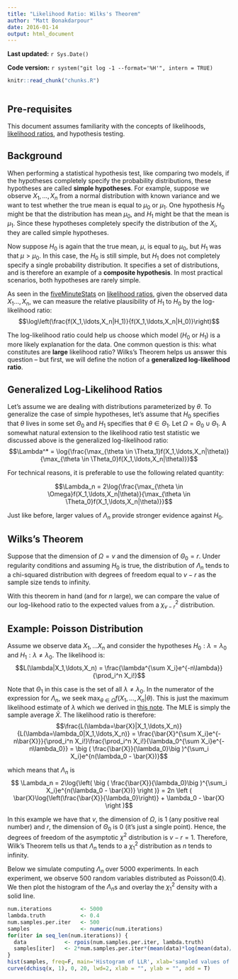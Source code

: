 ```yaml
---
title: "Likelihood Ratio: Wilks's Theorem"
author: "Matt Bonakdarpour"
date: 2016-01-14
output: html_document
---
```


**Last updated:** `r Sys.Date()`

**Code version:** `r system("git log -1 --format='%H'", intern = TRUE)`

```r
knitr::read_chunk("chunks.R")
```

```r
```

## Pre-requisites

This document assumes familiarity with the concepts of likelihoods, [likelihood ratios](likelihood_ratio_simple_models.html), and hypothesis testing. 

## Background
When performing a statistical hypothesis test, like comparing two models, if the hypotheses completely specify the probability distributions, these hypotheses are called **simple hypotheses**. For example, suppose we observe $X_1,\ldots,X_n$ from a normal distribution with known variance and we want to test whether the true mean is equal to $\mu_0$ or $\mu_1$. One hypothesis $H_0$ might be that the distribution has mean $\mu_0$, and $H_1$ might be that the mean is $\mu_1$. Since these hypotheses completely specify the distribution of the $X_i$, they are called simple hypotheses. 

Now suppose $H_0$ is again that the true mean, $\mu$, is equal to $\mu_0$, but $H_1$ was that $\mu > \mu_0$. In this case, the $H_0$ is still simple, but $H_1$ does not completely specify a single probability distribution. It specifies a set of distributions, and is therefore an example of a **composite hypothesis**. In most practical scenarios, both hypotheses are rarely simple. 

As seen in the [fiveMinuteStats](https://github.com/stephens999/fiveMinuteStats) on [likelihood ratios](likelihood_ratio_simple_models.html), given the observed data $X_1\ldots,X_n$, we can measure the relative plausibility of $H_1$ to $H_0$ by the log-likelihood ratio:
$$\log\left(\frac{f(X_1,\ldots,X_n|H_1)}{f(X_1,\ldots,X_n|H_0)}\right)$$

The log-likelihood ratio could help us choose which model ($H_0$ or $H_1$) is a more likely explanation for the data. One common question is this: what constitutes are **large** likelihood ratio? Wilks's Theorem helps us answer this question -- but first, we will define the notion of a **generalized log-likelihood ratio**.

## Generalized Log-Likelihood Ratios
Let's assume we are dealing with distributions parameterized by $\theta$. To generalize the case of simple hypotheses, let's assume that $H_0$ specifies that $\theta$ lives in some set $\Theta_0$ and $H_1$ specifies that $\theta \in \Theta_1$. Let $\Omega = \Theta_0 \cup \Theta_1$. A somewhat natural extension to the likelihood ratio test statistic we discussed above is the generalized log-likelihood ratio:
$$\Lambda^* = \log{\frac{\max_{\theta \in \Theta_1}f(X_1,\ldots,X_n|\theta)}{\max_{\theta \in \Theta_0}f(X_1,\ldots,X_n|\theta)}}$$

For technical reasons, it is preferable to use the following related quantity:

$$\Lambda_n = 2\log{\frac{\max_{\theta \in \Omega}f(X_1,\ldots,X_n|\theta)}{\max_{\theta \in \Theta_0}f(X_1,\ldots,X_n|\theta)}}$$

Just like before, larger values of $\Lambda_n$ provide stronger evidence against $H_0$.

## Wilks's Theorem
Suppose that the dimension of $\Omega = v$ and the dimension of $\Theta_0 = r$. Under regularity conditions and assuming $H_0$ is true, the distribution of $\Lambda_n$ tends to a chi-squared distribution with degrees of freedom equal to $v-r$ as the sample size tends to infinity. 

With this theorem in hand (and for $n$ large), we can compare the value of our log-likehood ratio to the expected values from a $\chi^2_{v-r}$ distribution.  

## Example: Poisson  Distribution

Assume we observe data $X_1,\ldots X_n$ and consider the hypotheses $H_0: \lambda = \lambda_0$ and $H_1: \lambda \neq \lambda_0$. The likelihood is: 
$$L(\lambda|X_1,\ldots,X_n) = \frac{\lambda^{\sum X_i}e^{-n\lambda}}{\prod_i^n X_i!}$$

Note that $\Theta_1$ in this case is the set of all $\lambda \neq \lambda_0$. In the numerator of the expression for $\Lambda_n$, we seek $\max_{\theta \in \Omega}f(X_1,\ldots,X_n|\theta)$. This is just the maximum likelihood estimate of $\lambda$ which we derived in [this note](asymptotic_normality_mle.html). The MLE is simply the sample average $\bar{X}$. The likelihood ratio is therefore:
$$\frac{L(\lambda=\bar{X}|X_1,\ldots,X_n)}{L(\lambda=\lambda_0|X_1,\ldots,X_n)} = \frac{\bar{X}^{\sum X_i}e^{-n\bar{X}}}{\prod_i^n X_i!}\frac{\prod_i^n X_i!}{\lambda_0^{\sum X_i}e^{-n\lambda_0}} = \big ( \frac{\bar{X}}{\lambda_0}\big )^{\sum_i X_i}e^{n(\lambda_0 - \bar{X})}$$

which means that $\Lambda_n$ is 
$$ \Lambda_n = 2\log{\left( \big ( \frac{\bar{X}}{\lambda_0}\big )^{\sum_i X_i}e^{n(\lambda_0 - \bar{X})} \right )} = 2n \left ( \bar{X}\log{\left(\frac{\bar{X}}{\lambda_0}\right)} + \lambda_0 - \bar{X} \right )$$

In this example we have that $v$, the dimension of $\Omega$, is 1 (any positive real number) and $r$, the dimension of $\Theta_0$ is 0 (it's just a single point). Hence, the degrees of freedom of the asymptotic $\chi^2$ distribution is $v-r = 1$. Therefore, Wilk's Theorem tells us that $\Lambda_n$ tends to a $\chi^2_1$ distribution as $n$ tends to infinity.

Below we simulate computing $\Lambda_n$ over 5000 experiments. In each experiment, we observe 500 random variables distributed as Poisson($0.4$). We then plot the histogram of the $\Lambda_n$s and overlay the $\chi^2_1$ density with a solid line. 

```r
num.iterations         <- 5000
lambda.truth           <- 0.4
num.samples.per.iter   <- 500
samples                <- numeric(num.iterations)
for(iter in seq_len(num.iterations)) {
  data            <- rpois(num.samples.per.iter, lambda.truth)
  samples[iter]   <- 2*num.samples.per.iter*(mean(data)*log(mean(data)/lambda.truth) + lambda.truth - mean(data))
}
hist(samples, freq=F, main='Histogram of LLR', xlab='sampled values of LLR values')
curve(dchisq(x, 1), 0, 20, lwd=2, xlab = "", ylab = "", add = T)
```

```r
```
